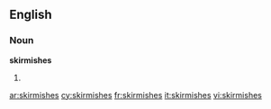 ==English==

===Noun===
'''skirmishes'''

# {{plural of|skirmish}}

[[ar:skirmishes]]
[[cy:skirmishes]]
[[fr:skirmishes]]
[[it:skirmishes]]
[[vi:skirmishes]]